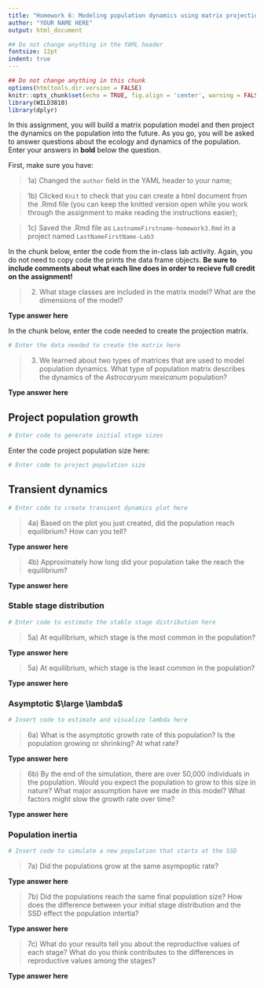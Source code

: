 ```yaml
---
title: "Homework 6: Modeling population dynamics using matrix projection models"
author: "YOUR NAME HERE"
output: html_document

## Do not change anything in the YAML header
fontsize: 12pt
indent: true
---
```


```r
## Do not change anything in this chunk
options(htmltools.dir.version = FALSE)
knitr::opts_chunk$set(echo = TRUE, fig.align = 'center', warning = FALSE, message = FALSE)
library(WILD3810)
library(dplyr)
```


In this assignment, you will build a matrix population model and then project the dynamics on the population into the future. As you go, you will be asked to answer questions about the ecology and dynamics of the population. Enter your answers in **bold** below the question.

First, make sure you have:

> 1a) Changed the `author` field in the YAML header to your name;

> 1b) Clicked `Knit` to check that you can create a html document from the .Rmd file (you can keep the knitted version open while you work through the assignment to make reading the instructions easier);

> 1c) Saved the .Rmd file as `LastnameFirstname-homework3.Rmd` in a project named `LastNameFirstName-Lab3`

In the chunk below, enter the code from the in-class lab activity. Again, you do not need to copy code the prints the data frame objects. **Be sure to include comments about what each line does in order to recieve full credit on the assignment!**

> 2) What stage classes are included in the matrix model? What are the dimensions of the model? 

**Type answer here**


In the chunk below, enter the code needed to create the projection matrix. 

```r
# Enter the data needed to create the matrix here
```


> 3) We learned about two types of matrices that are used to model population dynamics. What type of population matrix describes the dynamics of the *Astrocaryum mexicanum* population? 

**Type answer here**

## Project population growth

```r
# Enter code to generate initial stage sizes
```

Enter the code project population size here:

```r
# Enter code to project population size 
```

## Transient dynamics

```r
# Enter code to create transient dynamics plot here
```

> 4a) Based on the plot you just created, did the population reach equilibrium? How can you tell?

**Type answer here**

> 4b) Approximately how long did your population take the reach the equilibrium?

**Type answer here**

### Stable stage distribution

```r
# Enter code to estimate the stable stage distribution here
```

> 5a) At equilibrium, which stage is the most common in the population?

**Type answer here**

> 5a) At equilibrium, which stage is the least common in the population?

**Type answer here**

### Asymptotic $\large \lambda$

```r
# Insert code to estimate and visualize lambda here
```

> 6a) What is the asymptotic growth rate of this population? Is the population growing or shrinking? At what rate?

**Type answer here**

> 6b) By the end of the simulation, there are over 50,000 individuals in the population. Would you expect the population to grow to this size in nature? What major assumption have we made in this model? What factors might slow the growth rate over time?

**Type answer here**

### Population inertia


```r
# Insert code to simulate a new population that starts at the SSD
```


> 7a) Did the populations grow at the same asympoptic rate? 

**Type answer here**

> 7b) Did the populations reach the same final population size? How does the difference between your initial stage distribution and the SSD effect the population intertia?   

**Type answer here**

> 7c) What do your results tell you about the reproductive values of each stage? What do you think contributes to the differences in reproductive values among the stages? 

**Type answer here**

